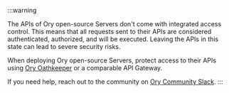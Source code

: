 :::warning

The APIs of Ory open-source Servers don't come with integrated access control. This means that all requests sent to their APIs are
considered authenticated, authorized, and will be executed. Leaving the APIs in this state can lead to severe security risks.

When deploying Ory open-source Servers, protect access to their APIs using [Ory Oathkeeper](https://github.com/ory/oathkeeper) or
a comparable API Gateway.

If you need help, reach out to the community on [Ory Community Slack](http://slack.ory.sh/). :::

